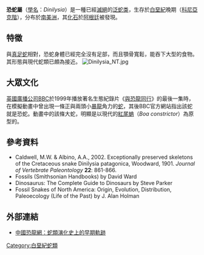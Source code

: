{{Automatic taxobox
| image = Dinilysia patagonica.jpg
| image_width = 200px
| image_caption = 頭骨和脊椎骨的插圖。
|fossil_range = {{fossilrange|85|earliest=86|latest=66}}<small>[[白堊紀|白堊紀]]晚期</small>
|taxon = Dinilysia
|species = '''恐蛇 ''D. patagonica'''''
|binomial = ''Dinilysia patagonica''
|binomial_authority = Woodward, 1901}}

'''恐蛇屬'''（[[學名|學名]]：''Dinilysia''）是一種已經[[滅絕|滅絕]]的[[泛蛇类|泛蛇类]]，生存於[[白堊紀|白堊紀]]晚期（[[科尼亞克階|科尼亞克階]]），分布於[[南美洲|南美洲]]，其[[化石|化石]]於[[阿根廷|阿根廷]]被發現。

==特徵==
與[[真足蛇|真足蛇]]相對，恐蛇身體已經完全沒有足部，而且顎骨寬鬆，能吞下大型的食物。其形態與現代蛇類已頗為接近。
[[File:Dinilysia_NT.jpg|thumb]]

==大眾文化==
[[英國廣播公司|英國廣播公司BBC]]於1999年播放著名生態紀錄片《[[與恐龍同行|與恐龍同行]]》的最後一集時，在模擬動畫中曾出現一條正與兩頭小[[暴龍|暴龍]]角力的[[蛇|蛇]]，其後BBC官方網站指出該蛇就是恐蛇。動畫中的該條大蛇，明顯是以現代的[[紅尾蚺|紅尾蚺]]（''Boa constrictor''）為原型的。

==參考資料==
* Caldwell, M.W. & Albino, A.A., 2002. Exceptionally preserved skeletons of the Cretaceous snake Dinilysia patagonica, Woodward, 1901. ''Journal of Vertebrate Paleontology'' '''22''': 861-866.
* Fossils (Smithsonian Handbooks) by David Ward  
* Dinosaurus: The Complete Guide to Dinosaurs by Steve Parker
* Fossil Snakes of North America: Origin, Evolution, Distribution, Paleoecology (Life of the Past) by J. Alan Holman  
 
==外部連結==
*[http://old.sinodino.com/data/2006/0513/article_111.htm 中國恐龍網：蛇類演化史上的早期軌跡]{{dead link|date=2018年2月 |bot=InternetArchiveBot |fix-attempted=yes }}
{{已滅絕有鱗目|O.}}
{{Taxonbar|from=Q905669}}

[[Category:白堊紀蛇類|Category:白堊紀蛇類]]


{{Paleo-reptile-stub}}
{{snake-stub}}